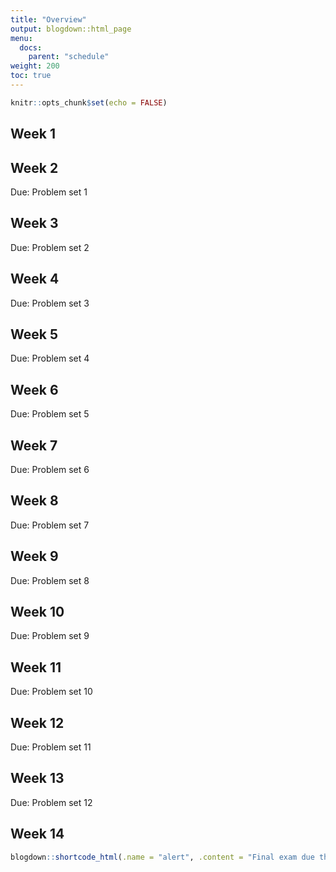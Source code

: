 ```yaml
---
title: "Overview"
output: blogdown::html_page
menu:
  docs:
    parent: "schedule"
weight: 200
toc: true
---
```


```r
knitr::opts_chunk$set(echo = FALSE)
```

## Week 1

## Week 2

Due: Problem set 1

## Week 3

Due: Problem set 2

## Week 4

Due: Problem set 3

## Week 5

Due: Problem set 4

## Week 6

Due: Problem set 5

## Week 7

Due: Problem set 6

## Week 8

Due: Problem set 7

## Week 9

Due: Problem set 8

## Week 10

Due: Problem set 9

## Week 11

Due: Problem set 10

## Week 12

Due: Problem set 11

## Week 13

Due: Problem set 12

## Week 14

```r
blogdown::shortcode_html(.name = "alert", .content = "Final exam due this week!")
```

